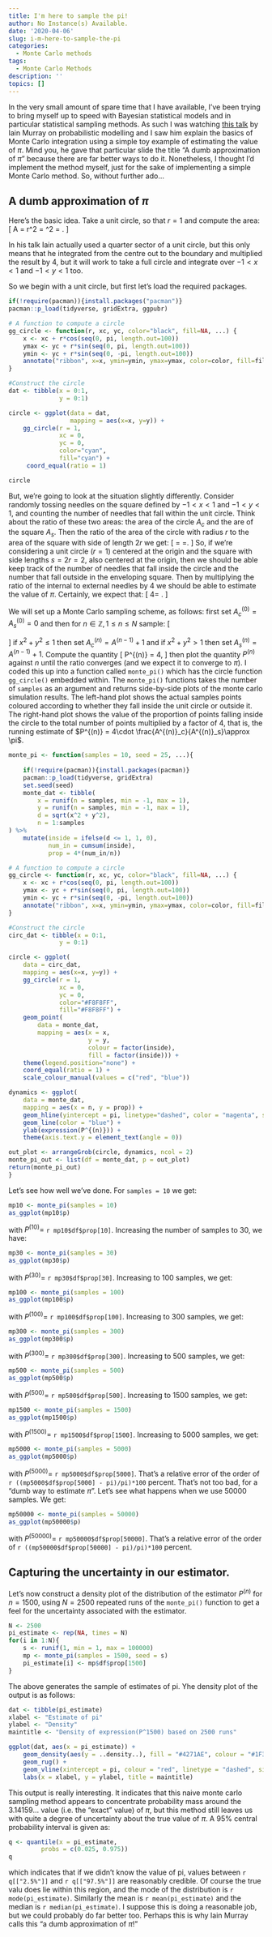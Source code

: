 ```yaml
---
title: I'm here to sample the pi!
author: No Instance(s) Available.
date: '2020-04-06'
slug: i-m-here-to-sample-the-pi
categories:
  - Monte Carlo methods
tags:
  - Monte Carlo Methods
description: ''
topics: []
---
```


In the very small amount of spare time that I have available, I've been trying to bring myself up to speed with Bayesian statistical models and in particular statistical sampling methods. As such I was watching [this talk](https://www.youtube.com/watch?v=khagz6yWL9w&list=PLqdbxUnkqOw2nKn7VxYqIrKWcqRkQYOsF&index=7) by Iain Murray on probabilistic modelling and I saw him explain the basics of Monte Carlo integration using a simple toy example of estimating the value of $\pi$. Mind you, he gave that particular slide the title "A dumb approximation of $\pi$" because there are far better ways to do it. Nonetheless, I thought I'd implement the method myself, just for the sake of implementing a simple Monte Carlo method. So, without further ado...

## A dumb approximation of $\pi$

Here's the basic idea. Take a unit circle, so that $r=1$ and compute the area:
\[
A = \pi\times r^2 = \pi\times 1^2 = \pi.
\]

In his talk Iain actually used a quarter sector of a unit circle, but this only means that he integrated from the centre out to the boundary and multiplied the result by 4, but it will work to take a full circle and integrate over $-1 < x < 1$ and $-1 < y < 1$ too. 

So we begin with a unit circle, but first let's load the required packages.
```r
if(!require(pacman)){install.packages("pacman")}
pacman::p_load(tidyverse, gridExtra, ggpubr)
```

```r
# A function to compute a circle
gg_circle <- function(r, xc, yc, color="black", fill=NA, ...) {
    x <- xc + r*cos(seq(0, pi, length.out=100))
    ymax <- yc + r*sin(seq(0, pi, length.out=100))
    ymin <- yc + r*sin(seq(0, -pi, length.out=100))
    annotate("ribbon", x=x, ymin=ymin, ymax=ymax, color=color, fill=fill, ...)
}

#Construct the circle
dat <- tibble(x = 0:1,
              y = 0:1)

circle <- ggplot(data = dat, 
                 mapping = aes(x=x, y=y)) +
    gg_circle(r = 1, 
              xc = 0, 
              yc = 0, 
              color="cyan", 
              fill="cyan") +
     coord_equal(ratio = 1)

circle
```

But, we're going to look at the situation slightly differently. Consider randomly tossing needles on the square defined by $-1<x<1$ and $-1<y<1$, and counting the number of needles that fall within the unit circle. Think about the ratio of these two areas: the area of the circle $A_c$ and the are of the square $A_s$. Then the ratio of the area of the circle with radius $r$ to the area of the square with side of length $2r$ we get:
\[
\frac{A_c}{A_s} = \frac{\pi r^2}{(2r)^2}=\frac{\pi}{4}.
\]
So, if we're considering a unit circle $(r=1)$ centered at the origin and the square with side lengths $s=2r=2$, also centered at the origin, then we should be able keep track of the number of needles that fall inside the circle and the number that fall outside in the enveloping square. Then by multiplying the ratio of the internal to external needles by 4 we should be able to estimate the value of $\pi$. Certainly, we expect that:
\[
4\bigg[\lim_{n\rightarrow \infty} \frac{A^{(n)}_c}{A^{(n)}_s} \bigg] = \pi.
\]

We will set up a Monte Carlo sampling scheme, as follows: first set $A_c^{(0)}= A_s^{(0)}=0$ and then for $n\in \mathbb Z, 1 \leq n \leq N$ sample:
\[
\begin{aligned}
x^{(n)} &\sim U(-1,1) \\
y^{(n)}& \sim U(-1,1)
\end{aligned}
\]
if $x^2 + y^2 \leq 1$ then set $A_c^{(n)}=A^{(n-1)}+1$ and if $x^2 + y^2 > 1$ then set $A_s^{(n)}=A^{(n-1)}+1$. Compute the quantity
\[
P^{(n)} = 4\times \frac{A_c^{(n)}}{A_s^{(n)}},
\]
then plot the quantity $P^{(n)}$ against $n$ until the ratio converges (and we expect it to converge to $\pi$). I coded this up into a function called `monte_pi()` which has the circle function `gg_circle()` embedded within. The `monte_pi()` functions takes the number of `samples` as an argument and returns side-by-side plots of the monte carlo simulation results. The left-hand plot shows the actual samples points coloured according to whether they fall inside the unit circle or outside it. The right-hand plot shows the value of the proportion of points falling inside the circle to the total number of points multiplied by a factor of 4, that is, the running estimate of $P^{(n)} = 4\cdot  \frac{A^{(n)}_c}{A^{(n)}_s}\approx \pi$.   

```r
monte_pi <- function(samples = 10, seed = 25, ...){
    
    if(!require(pacman)){install.packages(pacman)}
    pacman::p_load(tidyverse, gridExtra)
    set.seed(seed)
    monte_dat <- tibble(
        x = runif(n = samples, min = -1, max = 1),
        y = runif(n = samples, min = -1, max = 1),
        d = sqrt(x^2 + y^2),
        n = 1:samples
) %>%
    mutate(inside = ifelse(d <= 1, 1, 0),
           num_in = cumsum(inside),
           prop = 4*(num_in/n))

# A function to compute a circle
gg_circle <- function(r, xc, yc, color="black", fill=NA, ...) {
    x <- xc + r*cos(seq(0, pi, length.out=100))
    ymax <- yc + r*sin(seq(0, pi, length.out=100))
    ymin <- yc + r*sin(seq(0, -pi, length.out=100))
    annotate("ribbon", x=x, ymin=ymin, ymax=ymax, color=color, fill=fill, ...)
}

#Construct the circle
circ_dat <- tibble(x = 0:1,
              y = 0:1)

circle <- ggplot(
    data = circ_dat, 
    mapping = aes(x=x, y=y)) +
    gg_circle(r = 1, 
              xc = 0, 
              yc = 0, 
              color="#F8F8FF", 
              fill="#F8F8FF") +
    geom_point(
        data = monte_dat,
        mapping = aes(x = x, 
                      y = y, 
                      colour = factor(inside), 
                      fill = factor(inside))) +
    theme(legend.position="none") +
    coord_equal(ratio = 1) +
    scale_colour_manual(values = c("red", "blue"))

dynamics <- ggplot(
    data = monte_dat,
    mapping = aes(x = n, y = prop)) +
    geom_hline(yintercept = pi, linetype="dashed", color = "magenta", size=1.2) +
    geom_line(color = "blue") +
    ylab(expression(P^{(n)})) +
    theme(axis.text.y = element_text(angle = 0))

out_plot <- arrangeGrob(circle, dynamics, ncol = 2)
monte_pi_out <- list(df = monte_dat, p = out_plot)
return(monte_pi_out)
}
```
Let's see how well we've done. For `samples = 10` we get:
```r
mp10 <- monte_pi(samples = 10)
as_ggplot(mp10$p)
```
with $P^{(10)}=$ `r mp10$df$prop[10]`. Increasing the number of samples to 30, we have:
```r
mp30 <- monte_pi(samples = 30)
as_ggplot(mp30$p)
```
with $P^{(30)}=$ `r mp30$df$prop[30]`. Increasing to 100 samples, we get:
```r
mp100 <- monte_pi(samples = 100)
as_ggplot(mp100$p)
```
with $P^{(100)}=$ `r mp100$df$prop[100]`. Increasing to 300 samples, we get:
```r
mp300 <- monte_pi(samples = 300)
as_ggplot(mp300$p)
```
with $P^{(300)}=$ `r mp300$df$prop[300]`. Increasing to 500 samples, we get:
```r
mp500 <- monte_pi(samples = 500)
as_ggplot(mp500$p)
```
with $P^{(500)}=$ `r mp500$df$prop[500]`. Increasing to 1500 samples, we get:
```r
mp1500 <- monte_pi(samples = 1500)
as_ggplot(mp1500$p)
```
with $P^{(1500)}=$ `r mp1500$df$prop[1500]`. Increasing to 5000 samples, we get:
```r
mp5000 <- monte_pi(samples = 5000)
as_ggplot(mp5000$p)
```
with $P^{(5000)}=$ `r mp5000$df$prop[5000]`. That's a relative error of the order of `r ((mp5000$df$prop[5000] - pi)/pi)*100` percent. That's not too bad, for a "dumb way to estimate $\pi$". Let's see what happens when we use 50000 samples. We get:
```r
mp50000 <- monte_pi(samples = 50000)
as_ggplot(mp50000$p)
```
with $P^{(50000)}=$ `r mp50000$df$prop[50000]`. That's a relative error of the order of `r ((mp50000$df$prop[50000] - pi)/pi)*100` percent.

## Capturing the uncertainty in our estimator. 
Let's now construct a density plot of the distribution of the estimator $P^{(n)}$ for $n=1500$, using $N=2500$ repeated runs of the `monte_pi()` function to get a feel for the uncertainty associated with the estimator.

```r
N <- 2500
pi_estimate <- rep(NA, times = N)
for(i in 1:N){
    s <- runif(1, min = 1, max = 100000)
    mp <- monte_pi(samples = 1500, seed = s)
    pi_estimate[i] <- mp$df$prop[1500]
}
```
The above generates the sample of estimates of pi. Yhe density plot of the output is as follows:
```r
dat <- tibble(pi_estimate)
xlabel <- "Estimate of pi"
ylabel <- "Density"
maintitle <- "Density of expression(P^1500) based on 2500 runs"

ggplot(dat, aes(x = pi_estimate)) +
    geom_density(aes(y = ..density..), fill = "#4271AE", colour = "#1F3552") +
    geom_rug() +
    geom_vline(xintercept = pi, colour = "red", linetype = "dashed", size = 1.2) +
    labs(x = xlabel, y = ylabel, title = maintitle)
```
This output is really interesting. It indicates that this naive monte carlo sampling method appears to concentrate probability mass around the $3.14159\ldots$ value (i.e. the "exact" value) of $\pi$, but this method still leaves us with quite a degree of uncertainty about the true value of $\pi$. A 95% central probability interval is given as:
```r
q <- quantile(x = pi_estimate,
         probs = c(0.025, 0.975))
q
```
which indicates that if we didn't know the value of pi, values between `r q[["2.5%"]]` and `r q[["97.5%"]]` are reasonably credible. Of course the true valu does lie within this region, and the mode of the distribution is
`r mode(pi_estimate)`. Similarly the mean is `r mean(pi_estimate)` and the median is `r median(pi_estimate)`. I suppose this is doing a reasonable job, but we could probably do far better too. Perhaps this is why Iain Murray calls this "a dumb approximation of $\pi$!"